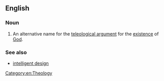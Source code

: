 ==English==

===Noun===
{{en-noun|head=[[argument]] [[from]] [[design]]|arguments from design}}

# An alternative name for the [[teleological argument]] for the [[existence]] of [[God]].

===See also===
* [[intelligent design]]

[[Category:en:Theology]]